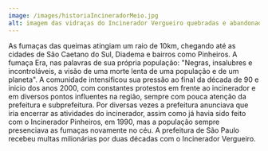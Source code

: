 ```yaml
---
image: /images/historiaIncineradorMeio.jpg
alt: imagem das vidraças do Incinerador Vergueiro quebradas e abandonadas, com céu azul de fundo
---
```

As fumaças das queimas atingiam um raio de 10km, chegando até as cidades de São Caetano do Sul, Diadema e bairros como Pinheiros. A fumaça Era, nas palavras de sua própria população: "Negras, insalubres e incontroláveis, a visão de uma morte lenta de uma população e de um planeta". A comunidade intensificou sua pressão ao final da década de 90 e inicio dos anos 2000, com constantes protestos em frente ao incinerador e em diversos pontos influentes na região, sempre com pouca atenção da prefeitura e subprefeitura. Por diversas vezes a prefeitura anunciava que iria encerrar as atividades do incinerador, assim como já havia sido feito com o Incinerador Pinheiros, em 1990, mas a população sempre presenciava as fumaças novamente no céu. A prefeitura de São Paulo recebeu multas milionárias por duas décadas com o Incinerador Vergueiro.